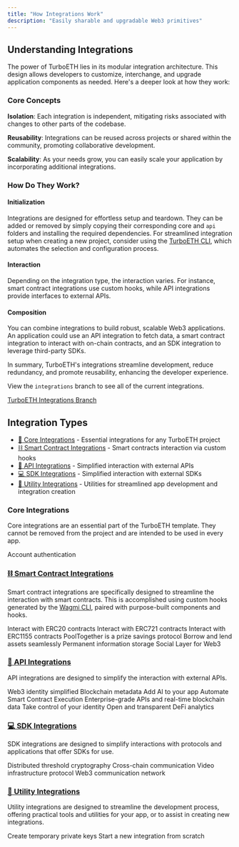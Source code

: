 ```yaml
---
title: "How Integrations Work"
description: "Easily sharable and upgradable Web3 primitives"
---
```


## Understanding Integrations

The power of TurboETH lies in its modular integration architecture. This design allows developers to customize, interchange, and upgrade application components as needed. Here's a deeper look at how they work:

### Core Concepts

**Isolation**: Each integration is independent, mitigating risks associated with changes to other parts of the codebase.

**Reusability**: Integrations can be reused across projects or shared within the community, promoting collaborative development.

**Scalability**: As your needs grow, you can easily scale your application by incorporating additional integrations.

### How Do They Work?

#### Initialization
Integrations are designed for effortless setup and teardown. They can be added or removed by simply copying their corresponding core and `api` folders and installing the required dependencies. For streamlined integration setup when creating a new project, consider using the [TurboETH CLI](/getting-started/cli), which automates the selection and configuration process.

#### Interaction
Depending on the integration type, the interaction varies. For instance, smart contract integrations use custom hooks, while API integrations provide interfaces to external APIs.

#### Composition
You can combine integrations to build robust, scalable Web3 applications. An application could use an API integration to fetch data, a smart contract integration to interact with on-chain contracts, and an SDK integration to leverage third-party SDKs.

In summary, TurboETH's integrations streamline development, reduce redundancy, and promote reusability, enhancing the developer experience.

View the `integrations` branch to see all of the current integrations.

[TurboETH Integrations Branch](https://github.com/turbo-eth/template-web3-app/tree/integrations)

## Integration Types
- [🧱 Core Integrations](/integration/core/introduction) - Essential integrations for any TurboETH project
- [⛓️ Smart Contract Integrations](/integration/smart-contract/introduction) - Smart contracts interaction via custom hooks
- [🧰 API Integrations](/integration/api/introduction) - Simplified interaction with external APIs
- [💻 SDK Integrations](/integration/sdk/introduction) - Simplified interaction with external SDKs
- [🔧 Utility Integrations](/integration/sdk/introduction) - Utilities for streamlined app development and integration creation


### Core Integrations
Core integrations are an essential part of the TurboETH template. They cannot be removed from the project and are intended to be used in every app.

<CardGroup>
  <Card title="🔏 Sign In With Ethereum" href="/integration/core/sign-in-with-ethereum">
    Account authentication
  </Card>
</CardGroup>

### [⛓️ Smart Contract Integrations](/integration/smart-contract/introduction)
Smart contract integrations are specifically designed to streamline the interaction with smart contracts. This is accomplished using custom hooks generated by the [Wagmi CLI](/getting-started/wagmi-cli), paired with purpose-built components and hooks.

<CardGroup>
  <Card title="🪙 ERC20" href="/integration/smart-contract/erc20">
    Interact with ERC20 contracts
  </Card>
  <Card title="🖼️ ERC721" href="/integration/smart-contract/erc721">
    Interact with ERC721 contracts
  </Card>
  <Card title="🖼️ ERC1155" href="/integration/smart-contract/erc1155">
    Interact with ERC1155 contracts
  </Card>
  <Card title="💰 PoolTogether" href="/integration/smart-contract/pooltogether">
   PoolTogether is a prize savings protocol
  </Card>
  <Card title="👻 Aave" href="/integration/smart-contract/aave">
   Borrow and lend assets seamlessly
  </Card>
  <Card title="💾 Arweave" href="/integration/smart-contract/arweave">
   Permanent information storage
  </Card>
  <Card title="🌿 Lens Protocol" href="/integration/smart-contract/lens-protocol">
   Social Layer for Web3
  </Card>
</CardGroup>


### [🧰 API Integrations](/integration/api/introduction)
API integrations are designed to simplify the interaction with external APIs.

<CardGroup>
  <Card title="🪩 Disco" href="/integration/api/disco">
    Web3 identity simplified 
  </Card>
  <Card title="📜 Etherscan" href="/integration/api/etherscan">
    Blockchain metadata
  </Card>
  <Card title="🤖 OpenAI" href="/integration/api/openai">
    Add AI to your app
  </Card>
  <Card title="🍦 Gelato" href="/integration/api/gelato">
    Automate Smart Contract Execution
  </Card>
  <Card title="⛓️ Moralis" href="/integration/api/moralis">
    Enterprise-grade APIs and real-time blockchain data
  </Card>
  <Card title="🌎 Gitcoin Passport" href="/integration/api/gitcoin-passport">
    Take control of your identity
  </Card>
  <Card title="🦙 DefiLlama" href="/integration/api/defi-llama">
    Open and transparent DeFi analytics
  </Card>
</CardGroup>

### [💻 SDK Integrations](/integration/sdk/introduction)
SDK integrations are designed to simplify interactions with protocols and applications that offer SDKs for use.

<CardGroup>
  <Card title="🔥 Lit Protocol" href="/integration/sdk/lit-protocol">
    Distributed threshold cryptography
  </Card>
  <Card title="🌉 Connext" href="/integration/sdk/connext">
    Cross-chain communication
  </Card>
  <Card title="📺 Livepeer" href="/integration/sdk/livepeer">
    Video infrastructure protocol
  </Card>
  <Card title="🔔 Push Protocol" href="/integration/sdk/push-protocol">
    Web3 communication network
  </Card>
</CardGroup>

### [🔧 Utility Integrations](/integration/utility/introduction)
Utility integrations are designed to streamline the development process, offering practical tools and utilities for your app, or to assist in creating new integrations.

<CardGroup>
  <Card title="🗝️ Session Keys" href="/integration/utility/session-keys">
    Create temporary private keys
  </Card>
  <Card title="🏁 Starter" href="/integration/utility/starter">
    Start a new integration from scratch
  </Card>
</CardGroup>

